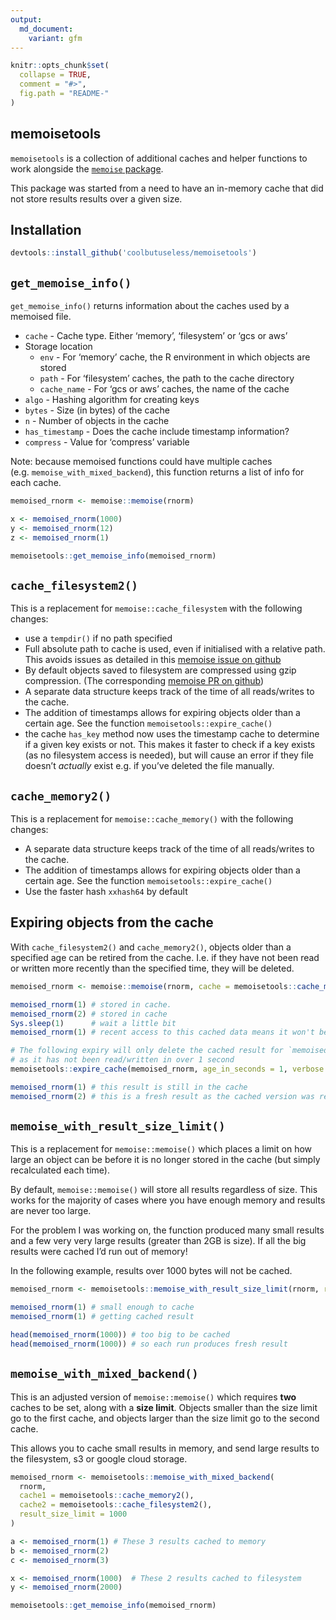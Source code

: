 ---
output:
  md_document:
    variant: gfm
---

<!-- README.md is generated from README.Rmd. Please edit that file -->

```{r, echo = FALSE}

knitr::opts_chunk$set(
  collapse = TRUE,
  comment = "#>",
  fig.path = "README-"
)
```


memoisetools
------------------------------------------------------------------------------

`memoisetools` is a collection of additional caches and helper functions to 
work alongside the [`memoise` package](https://github.com/r-lib/memoise).

This package was started from a need to have an in-memory cache that did 
not store results results over a given size.



Installation
------------------------------------------------------------------------------

```{r eval=FALSE}
devtools::install_github('coolbutuseless/memoisetools')
```



`get_memoise_info()`
------------------------------------------------------------------------------

`get_memoise_info()` returns information about the caches used by a memoised file.

* `cache` - Cache type. Either 'memory', 'filesystem' or 'gcs or aws'
* Storage location
    * `env` - For 'memory' cache, the R environment in which objects are stored
    * `path` - For 'filesystem' caches, the path to the cache directory
    * `cache_name` - For 'gcs or aws' caches, the name of the cache
* `algo` - Hashing algorithm for creating keys
* `bytes` - Size (in bytes) of the cache
* `n` - Number of objects in the cache
* `has_timestamp` - Does the cache include timestamp information?
* `compress` - Value for 'compress' variable

Note: because memoised functions could have multiple caches (e.g. `memoise_with_mixed_backend`), 
this function returns a list of info for each cache.

```{r}
memoised_rnorm <- memoise::memoise(rnorm)

x <- memoised_rnorm(1000)
y <- memoised_rnorm(12)
z <- memoised_rnorm(1)

memoisetools::get_memoise_info(memoised_rnorm)
```



`cache_filesystem2()`
------------------------------------------------------------------------------

This is a replacement for `memoise::cache_filesystem` with the following changes:

* use a `tempdir()` if no path specified
* Full absolute path to cache is used, even if initialised with a relative path.  
  This avoids issues as detailed in this [memoise issue on github](https://github.com/r-lib/memoise/issues/51#issuecomment-319993161)
* By default objects saved to filesystem are compressed using gzip compression. 
  (The corresponding [memoise PR on github](https://github.com/r-lib/memoise/pull/70))
* A separate data structure keeps track of the time of all reads/writes to the cache.
* The addition of timestamps allows for expiring objects older than a certain age. 
  See the function `memoisetools::expire_cache()`
* the cache `has_key` method now uses the timestamp cache to determine if a given
  key exists or not. This makes it faster to check if a key exists (as no filesystem
  access is needed), but will cause an error if they file doesn't *actually* exist 
  e.g. if you've deleted the file manually.



`cache_memory2()`
------------------------------------------------------------------------------

This is a replacement for `memoise::cache_memory()` with the following changes:

* A separate data structure keeps track of the time of all reads/writes to the cache.
* The addition of timestamps allows for expiring objects older than a certain age. 
  See the function `memoisetools::expire_cache()`
* Use the faster hash `xxhash64` by default



Expiring objects from the cache
------------------------------------------------------------------------------

With `cache_filesystem2()` and `cache_memory2()`, objects older than a specified
age can be retired from the cache.  I.e. if they have not been read or written 
more recently than the specified time, they will be deleted.

```{r}
memoised_rnorm <- memoise::memoise(rnorm, cache = memoisetools::cache_memory2()) 

memoised_rnorm(1) # stored in cache. 
memoised_rnorm(2) # stored in cache
Sys.sleep(1)      # wait a little bit
memoised_rnorm(1) # recent access to this cached data means it won't be expired

# The following expiry will only delete the cached result for `memoised_rnorm(2)`
# as it has not been read/written in over 1 second
memoisetools::expire_cache(memoised_rnorm, age_in_seconds = 1, verbose = TRUE)

memoised_rnorm(1) # this result is still in the cache
memoised_rnorm(2) # this is a fresh result as the cached version was removed
```



`memoise_with_result_size_limit()`
------------------------------------------------------------------------------

This is a replacement for `memoise::memoise()` which places a limit on how large
an object can be before it is no longer stored in the cache (but simply recalculated
each time).

By default, `memoise::memoise()` will store all results regardless of size.
This works for the majority of cases where you have enough memory and results 
are never too large.

For the  problem I was working on, the function produced many small results and a few very very large results 
(greater than 2GB is size).  If all the big results were cached I'd run out of memory!

In the following example, results over 1000 bytes will not be cached.
```{r collapse=TRUE}
memoised_rnorm <- memoisetools::memoise_with_result_size_limit(rnorm, result_size_limit = 1000)

memoised_rnorm(1) # small enough to cache
memoised_rnorm(1) # getting cached result

head(memoised_rnorm(1000)) # too big to be cached
head(memoised_rnorm(1000)) # so each run produces fresh result
```



`memoise_with_mixed_backend()`
------------------------------------------------------------------------------

This is an adjusted version of `memoise::memoise()` which requires **two** caches
to be set, along with a **size limit**.  Objects smaller than the size limit go
to the first cache, and objects larger than the size limit go to the second cache.

This allows you to cache small results in memory, and send large results to the
filesystem, s3 or google cloud storage.

```{r collapse=TRUE}
memoised_rnorm <- memoisetools::memoise_with_mixed_backend(
  rnorm,
  cache1 = memoisetools::cache_memory2(),
  cache2 = memoisetools::cache_filesystem2(),
  result_size_limit = 1000
)

a <- memoised_rnorm(1) # These 3 results cached to memory
b <- memoised_rnorm(2)
c <- memoised_rnorm(3)

x <- memoised_rnorm(1000)  # These 2 results cached to filesystem
y <- memoised_rnorm(2000)

memoisetools::get_memoise_info(memoised_rnorm)

```
